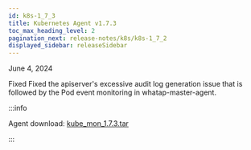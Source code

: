 ```yaml
---
id: k8s-1_7_3
title: Kubernetes Agent v1.7.3
toc_max_heading_level: 2
pagination_next: release-notes/k8s/k8s-1_7_2
displayed_sidebar: releaseSidebar
---
```


June 4, 2024

<Status>Fixed</Status> Fixed the apiserver's excessive audit log generation issue that is followed by the Pod event monitoring in whatap-master-agent.

:::info

Agent download: [kube_mon_1.7.3.tar](https://repo.whatap.io/docker/kube_mon_1.7.3.tar)

:::
